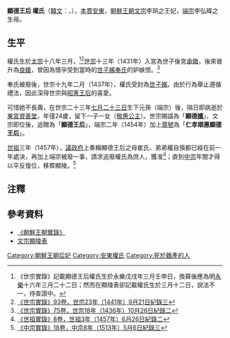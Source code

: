 {{東亞女性歷史人物
|名稱 =仁孝順惠顯德王后
|身份 =朝鮮國王妃（[[明朝|明朝]]冊封）<br>李氏朝鮮王后
|國家 =
|屆數 =
|最高職務 =
|前任 = 
|繼任 =
|畫像=
|說明=
|姓=[[權姓|權]]
|名=（不詳）
|姓名=
|字=
|本貫=安東
|官職 =
|封爵 =
|封號 =承徽→良媛→世子嬪
|位號=
|位階=
|品階=
|宮號2 =<!--朝鮮王族之宮號-->
|封地 =
|湯沐邑 =
|神號 =
|尊號 =仁孝順惠
|族裔 = 
|信仰 = <!--指的是宗教信仰-->
|氏族 =
|府邸 =
|世系 = 
|初名 =
|兒名 =<!--朝鮮人用-->
|小字=
|號=
|法號=
|院號=
|其他名號=
|出生日期=1418年陰曆3月
|出生地點=洪州合德縣私第
|婚年=1431年
|婚姻名份=[[側室|側室]]→[[正室|正室]]
|逝世日期=1441年[[七月廿四|陰曆7月24日]] 
|逝世地點=[[東宮|東宮]]資善堂
|諡號=顯徳[[世子嬪|嬪]]→顯德王后
|墳墓=顯陵
|墓葬=
|祠廟=
|父親=花山府院君[[權專|權專]]
|嫡母=
|母親=前母：權氏（封號不詳）<ref name="multiple">[http://221.150.168.57/img/book2/2/JE_A_21696/JE_A_21696_001_000401.gif 列聖王后世譜一]{{dead link|date=2018年5月 |bot=InternetArchiveBot |fix-attempted=yes }}</ref><br>生母：海寧府夫人海州崔氏<ref>《東學寺魂記釋》、《莊陵史補》</ref>     
|夫=[[朝鮮文宗|朝鮮文宗]]李珦（1414年－1452年）
|夫之父=[[朝鮮世宗|朝鮮世宗]]李祹
|夫之母=[[昭憲王后|昭憲王后]]沈氏
|夫之嫡母=
|夫之元配=
|夫之正室=
|夫之繼室=
|夫之平妻=
|夫之側室=
|兄弟=户曹判书[[權自愼|權自愼]]（弟）
|姊妹=①适佥正赠吏曹参判[[权山海|权山海]]，本安东<br>②适县监[[金永命|金永命]]，本义城<br>③适少尹[[赵清老|赵清老]]，本平壤<br>④适[[金令孙|金令孙]]
|嫡兄弟=
|嫡姊妹=
|庶兄弟=
|庶姊妹=
|同胞兄弟=
|同胞姊妹=
|異母兄弟=
|異母姊妹=
|異父兄弟=
|異父姊妹=
|繼兄弟=
|繼姊妹=
|子=[[朝鮮端宗|朝鮮端宗]]李弘暐（1441年－1457年）
|女=①公主（？－1433年，早夭）<ref>[http://sillok.history.go.kr/inspection/insp_king.jsp?id=wda_11503003_001&tabid=w 《世宗實錄》59卷，世宗15年（1433年）3月3日紀錄一]</ref><br>②[[敬惠公主|敬惠公主]]（1435年－1473年，下嫁寧陽尉[[鄭悰|鄭悰]]）<ref>《敬惠公主墓誌銘》「……乙卯，生公主。庚午，下嫁鄭悰。……癸巳冬十有二月，遘疾。上遣內醫，幷賜藥治之，不效。二十八日某甲，卒于第，享年四十。……」</ref>
|養子=
|養女=
|繼子=
|繼女=
|其他親屬 =祖父：[[權伯宗|權伯宗]]<br>外祖：[[權孝倫|權孝倫]]（前母之父）、[[崔鄘|崔鄘]]
|經歷 = 
|著作 =
|注釋=}}

'''顯德王后 權氏'''（[[韓文|韓文]]：'''{{lang|ko|현덕왕후 권씨}}'''，{{bd|1418年||1441年|}}），[[本貫|本貫]][[安東權氏|安東]]，[[朝鮮王朝|朝鮮王朝]][[朝鮮文宗|文宗]]李珦之王妃，[[朝鮮端宗|端宗]]李弘暐之生母。

== 生平 ==
權氏生於[[朝鮮太宗|太宗]]十八年三月，<ref>《世宗實錄》記載顯德王后權氏生於永樂戊戌年三月壬申日，換算後應為明[[永乐_(明朝)|永樂]]十六年三月二十二日；然而在顯陵表卻記載權氏生於三月十二日，說法不一，待查證中。</ref><ref>[http://sillok.history.go.kr/inspection/insp_king.jsp?id=wda_12309021_003&tabid=w 《世宗實錄》93卷，世宗23年（1441年）9月21日紀錄三]</ref>[[朝鮮世宗|世宗]]十三年〈1431年〉入宮為世子後宮[[承徽|承徽]]，後來晉升為[[良媛|良媛]]，曾因為懷孕受到當時的[[廢嬪奉氏|世子嬪奉氏]]的妒嫉恨。<ref>[http://sillok.history.go.kr/inspection/insp_king.jsp?id=wda_11810026_002&tabid=w 《世宗實錄》75卷，世宗18年（1436年）10月26日紀錄二]</ref>

奉氏被廢後，世宗十九年二月（1437年），權氏受封為[[世子嬪|世子嬪]]。由於行為舉止遵循禮法，因此深得世宗與[[昭憲王后|昭憲王后]]的喜愛。

可惜她不長壽，在世宗二十三年[[七月廿三|七月二十三日]]生下元孫（端宗）後，隔日即病逝於[[東宮|東宮]][[資善堂|資善堂]]，年僅24歲，留下一子一女（[[敬惠公主|敬惠公主]]）。世宗賜諡為「'''顯德[[世子嬪|嬪]]'''」，文宗即位後，追贈為「'''顯德王后'''」，端宗二年（1454年）加上[[尊號|尊號]]為「'''仁孝順惠顯德王后'''」。

[[朝鮮世祖|世祖]]三年（1457年），[[議政府|議政府]]上奏稱顯德王后之母崔氏、弟弟權自愼都已經在前一年處決，再加上端宗被廢一事，請求追廢權氏為庶人，獲准<ref>[http://sillok.history.go.kr/inspection/insp_king.jsp?id=wga_10306026_002&tabid=w 《世祖實錄》8卷，世祖3年（1457年）6月26日紀錄二]</ref>；直到[[朝鮮中宗|中宗]]年間才得以平反復位，移葬顯陵。<ref>[http://sillok.history.go.kr/inspection/insp_king.jsp?id=wka_10805006_003&tabid=w 《中宗實錄》18卷，中宗8年（1513年）5月6日紀錄三]</ref>

== 注釋 ==
{{reflist}}

== 參考資料 ==
* [http://sillok.history.go.kr/main/main.jsp 《朝鮮王朝實錄》] {{Wayback|url=http://sillok.history.go.kr/main/main.jsp |date=20150905161523 }}
* [http://gsm.nricp.go.kr/_third/user/search/KBD007.jsp?ksmno=8313 文宗顯陵表]

{{李朝王后及大韓皇后}}

[[Category:朝鮮王朝后妃|Category:朝鮮王朝后妃]]
[[Category:安東權氏|Category:安東權氏]]
[[Category:死於難產的人|Category:死於難產的人]]